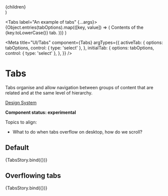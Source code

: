 
  <div style={{ paddingTop: '20px' }}>{children}</div>
)


  <Tabs label="An example of tabs" {...args}>
    {Object.entries(tabOptions).map(([key, value]) => (
      <Tab id={value} label={key}>
        <PaddedContent>Contents of the {key.toLowerCase()} tab.</PaddedContent>
      </Tab>
    ))}
  </Tabs>
)

<Meta
  title="UI/Tabs"
  component={Tabs}
  argTypes={{
    activeTab: {
      options: tabOptions,
      control: { type: 'select' },
    },
    initialTab: {
      options: tabOptions,
      control: { type: 'select' },
    },
  }}
/>

# Tabs

Tabs organise and allow navigation between groups of content that are related and at the same level of hierarchy.

[Design System](https://designsystem.amsterdam.nl/7awj1hc9f/p/15737c-tab-navigation)

**Component status: experimental**

Topics to align:

- What to do when tabs overflow on desktop, how do we scroll?

## Default

<Canvas>
  <Story name="Default">{TabsStory.bind({})}</Story>
</Canvas>

## Overflowing tabs

<Canvas>
  <Story
    name="Overflowing tabs"
    parameters={{
      viewport: { defaultViewport: 'mobile1' },
    }}
  >
    {TabsStory.bind({})}
  </Story>
</Canvas>
